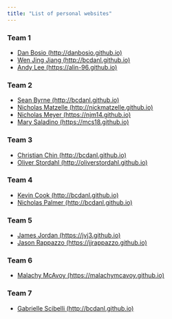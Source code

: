```yaml
---
title: "List of personal websites"
---
```


  
### Team 1

- [Dan Bosio (http://danbosio.github.io)](http://danbosio.github.io){target="_blank"}
- [Wen Jing Jiang (http://bcdanl.github.io)](http://bcdanl.github.io){target="_blank"}
- [Andy Lee (https://alin-96.github.io)](https://alin-96.github.io){target="_blank"}

### Team 2

- [Sean Byrne (http://bcdanl.github.io)](http://bcdanl.github.io){target="_blank"}
- [Nicholas Matzelle (http://nickmatzelle.github.io)](http://nickmatzelle.github.io){target="_blank"}
- [Nicholas Meyer (https://njm14.github.io)](https://njm14.github.io){target="_blank"}
- [Mary Saladino (https://mcs18.github.io)](https://mcs18.github.io){target="_blank"}


### Team 3

- [Christian Chin (http://bcdanl.github.io)](http://bcdanl.github.io){target="_blank"}
- [Oliver Stordahl (http://oliverstordahl.github.io)](http://oliverstordahl.github.io){target="_blank"}


### Team 4

- [Kevin Cook (http://bcdanl.github.io)](http://bcdanl.github.io){target="_blank"}
- [Nicholas Palmer (http://bcdanl.github.io)](http://bcdanl.github.io){target="_blank"}



### Team 5

- [James Jordan (https://jvj3.github.io)](https://jvj3.github.io){target="_blank"}
- [Jason Rappazzo (https://jjrappazzo.github.io)](http://jjrappazzo.github.io){target="_blank"}



### Team 6

- [Malachy McAvoy (https://malachymcavoy.github.io)](https://malachymcavoy.github.io){target="_blank"}




### Team 7

- [Gabrielle Scibelli (http://bcdanl.github.io)](http://bcdanl.github.io){target="_blank"}


